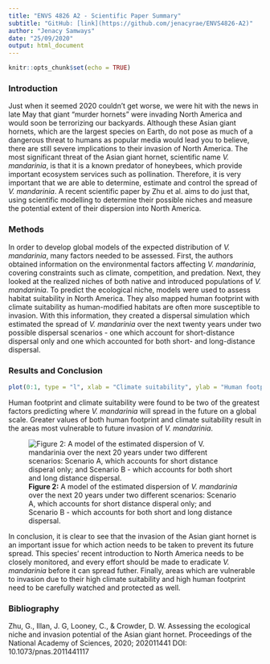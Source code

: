 ```yaml
---
title: "ENVS 4826 A2 - Scientific Paper Summary"
subtitle: "GitHub: [link](https://github.com/jenacyrae/ENVS4826-A2)"
author: "Jenacy Samways"
date: "25/09/2020"
output: html_document
---
```


```r
knitr::opts_chunk$set(echo = TRUE)
```

### Introduction

Just when it seemed 2020 couldn't get worse, we were hit with the news in late May that giant "murder hornets" were invading North America and would soon be terrorizing our backyards. Although these Asian giant hornets, which are the largest species on Earth, do not pose as much of a dangerous threat to humans as popular media would lead you to believe, there are still severe implications to their invasion of North America. The most significant threat of the Asian giant hornet, scientific name *V. mandarinia*, is that it is a known predator of honeybees, which provide important ecosystem services such as pollination. Therefore, it is very important that we are able to determine, estimate and control the spread of *V. mandarinia*. A recent scientific paper by Zhu et al. aims to do just that, using scientific modelling to determine their possible niches and measure the potential extent of their dispersion into North America.

### Methods

In order to develop global models of the expected distribution of *V. mandarinia*, many factors needed to be assessed. First, the authors obtained information on the environmental factors affecting *V. mandarinia*, covering constraints such as climate, competition, and predation. Next, they looked at the realized niches of both native and introduced populations of *V. mandarinia*. To predict the ecological niche, models were used to assess habitat suitability in North America. They also mapped human footprint with climate suitability as human-modified habitats are often more susceptible to invasion. With this information, they created a dispersal simulation which estimated the spread of *V. mandarinia* over the next twenty years under two possible dispersal scenarios - one which account for short-distance dispersal only and one which accounted for both short- and long-distance dispersal. 

### Results and Conclusion
``` r
plot(0:1, type = "l", xlab = "Climate suitability", ylab = "Human footprint")
```


Human footprint and climate suitability were found to be two of the greatest factors predicting where *V. mandarinia* will spread in the future on a global scale. Greater values of both human footprint and climate suitability result in the areas most vulnerable to future invasion of *V. mandarinia*. 

![**Figure 2:** A model of the estimated dispersion of *V. mandarinia* over the next 20 years under two different scenarios: Scenario A, which accounts for short distance disperal only; and Scenario B - which accounts for both short and long distance dispersal.](images/figure.png)

In conclusion, it is clear to see that the invasion of the Asian giant hornet is an important issue for which action needs to be taken to prevent its future spread. This species' recent introduction to North America needs to be closely monitored, and every effort should be made to eradicate *V. mandarinia* before it can spread futher. Finally, areas which are vulnerable to invasion due to their high climate suitability and high human footprint need to be carefully watched and protected as well. 

### Bibliography

Zhu, G., Illan, J. G, Looney, C., & Crowder, D. W. Assessing the ecological niche and invasion potential of the Asian giant hornet. Proceedings of the National Academy of Sciences, 2020; 202011441 DOI: 10.1073/pnas.2011441117

